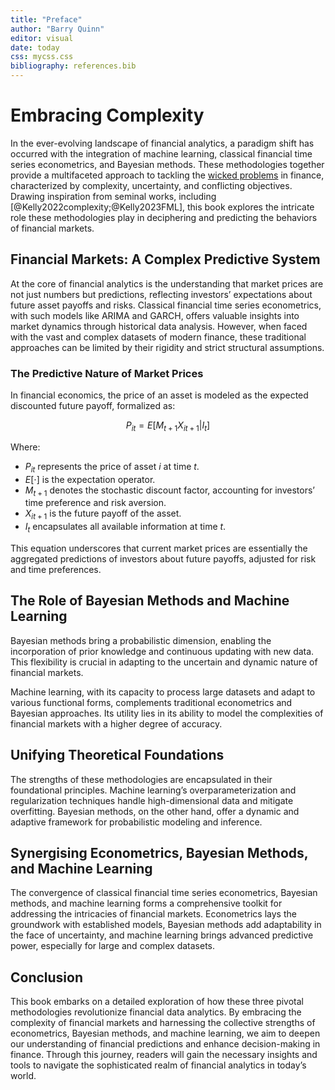 ```yaml
---
title: "Preface"
author: "Barry Quinn"
editor: visual
date: today
css: mycss.css
bibliography: references.bib
---
```

# Embracing Complexity {.unnumbered}

In the ever-evolving landscape of financial analytics, a paradigm shift has occurred with the integration of machine learning, classical financial time series econometrics, and Bayesian methods. These methodologies together provide a multifaceted approach to tackling the [wicked problems](https://q-rap.connect.qub.ac.uk/FAB/about.html) in finance, characterized by complexity, uncertainty, and conflicting objectives. Drawing inspiration from seminal works, including [@Kelly2022complexity;@Kelly2023FML], this book explores the intricate role these methodologies play in deciphering and predicting the behaviors of financial markets.

## Financial Markets: A Complex Predictive System {.unnumbered}

At the core of financial analytics is the understanding that market prices are not just numbers but predictions, reflecting investors' expectations about future asset payoffs and risks. Classical financial time series econometrics, with such models like ARIMA and GARCH, offers valuable insights into market dynamics through historical data analysis. However, when faced with the vast and complex datasets of modern finance, these traditional approaches can be limited by their rigidity and strict structural assumptions.

### The Predictive Nature of Market Prices {.unnumbered}

In financial economics, the price of an asset is modeled as the expected discounted future payoff, formalized as:

$$P_{it} = E[M_{t+1} X_{it+1} | I_t ]$$

Where:

- $P_{it}$ represents the price of asset $i$ at time $t$.
- $E[\cdot]$ is the expectation operator.
- $M_{t+1}$ denotes the stochastic discount factor, accounting for investors' time preference and risk aversion.
- $X_{it+1}$ is the future payoff of the asset.
- $I_t$ encapsulates all available information at time $t$.

This equation underscores that current market prices are essentially the aggregated predictions of investors about future payoffs, adjusted for risk and time preferences.

## The Role of Bayesian Methods and Machine Learning {.unnumbered}

Bayesian methods bring a probabilistic dimension, enabling the incorporation of prior knowledge and continuous updating with new data. This flexibility is crucial in adapting to the uncertain and dynamic nature of financial markets.

Machine learning, with its capacity to process large datasets and adapt to various functional forms, complements traditional econometrics and Bayesian approaches. Its utility lies in its ability to model the complexities of financial markets with a higher degree of accuracy.

## Unifying Theoretical Foundations {.unnumbered}

The strengths of these methodologies are encapsulated in their foundational principles. Machine learning's overparameterization and regularization techniques handle high-dimensional data and mitigate overfitting. Bayesian methods, on the other hand, offer a dynamic and adaptive framework for probabilistic modeling and inference.

## Synergising Econometrics, Bayesian Methods, and Machine Learning {.unnumbered}

The convergence of classical financial time series econometrics, Bayesian methods, and machine learning forms a comprehensive toolkit for addressing the intricacies of financial markets. Econometrics lays the groundwork with established models, Bayesian methods add adaptability in the face of uncertainty, and machine learning brings advanced predictive power, especially for large and complex datasets.

## Conclusion {.unnumbered}

This book embarks on a detailed exploration of how these three pivotal methodologies revolutionize financial data analytics. By embracing the complexity of financial markets and harnessing the collective strengths of econometrics, Bayesian methods, and machine learning, we aim to deepen our understanding of financial predictions and enhance decision-making in finance. Through this journey, readers will gain the necessary insights and tools to navigate the sophisticated realm of financial analytics in today's world.